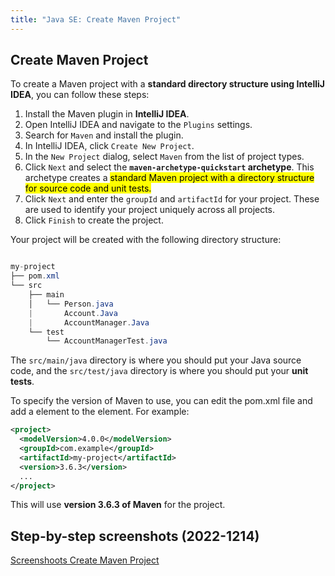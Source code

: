 ```yaml
---
title: "Java SE: Create Maven Project"
---
```

## Create Maven Project

To create a Maven project with a **standard directory structure using IntelliJ IDEA**, you can follow these steps:

1. Install the Maven plugin in **IntelliJ IDEA**.
2. Open IntelliJ IDEA and navigate to the `Plugins` settings.
3. Search for `Maven` and install the plugin.
4. In IntelliJ IDEA, click `Create New Project`.
5. In the `New Project` dialog, select `Maven` from the list of project types.
6. Click `Next` and select the **`maven-archetype-quickstart` archetype**. This archetype creates a <mark>standard Maven project with a directory structure for source code and unit tests.<mark>
7. Click `Next` and enter the `groupId` and `artifactId` for your project. These are used to identify your project uniquely across all projects.
8. Click `Finish` to create the project.


Your project will be created with the following directory structure:

``` java

my-project
├── pom.xml
└── src
    ├── main
    │   └── Person.java
    |       Account.Java
    |       AccountManager.Java    
    └── test
        └── AccountManagerTest.java
``` 

The `src/main/java` directory is where you should put your Java source code, and the `src/test/java` directory is where you should put your **unit tests**.

To specify the version of Maven to use, you can edit the pom.xml file and add a <version> element to the <project> element. For example:

``` xml
<project>
  <modelVersion>4.0.0</modelVersion>
  <groupId>com.example</groupId>
  <artifactId>my-project</artifactId>
  <version>3.6.3</version>
  ...
</project>
```
This will use **version 3.6.3 of Maven** for the project.

## Step-by-step screenshots (2022-1214)

[Screenshoots Create Maven Project](https://drive.google.com/drive/folders/1V9tQJT08yUVzBWZJKXP3xzTk6tdBUanh?usp=sharing)

